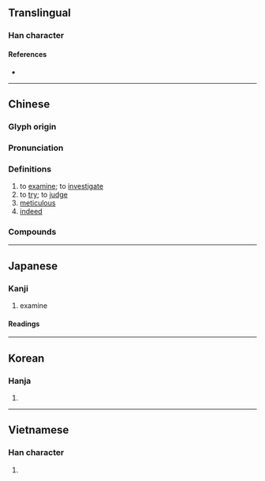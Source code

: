 {{also|审}}
{{character info}}
==Translingual==

===Han character===
{{Han char|rn=40|rad=宀|as=12|sn=15|four=30609|canj=JHDW|ids=⿱宀番}}

====References====
* {{Han ref|kx=0291.220|dkj=07316|dj=0577.210|hdz=20954.050|uh=5BE9|ud=23529|bh=BC66|bd=48230}}

----

==Chinese==
{{zh-forms|s=审}}

===Glyph origin===
{{Han etym}}

===Pronunciation===
{{zh-pron
|m=shěn
|m-s=
|c=sam2
|c-t=
|g=
|h=pfs=
|j=
|mb=sěng
|md=
|mn=sím
|mn-t=sim2
|w=2sen
|x=
|mc=y
|oc=y
|cat=v,a,adv
}}

===Definitions===
{{zh-hanzi}}

# to [[examine]]; to [[investigate]]
# to [[try]]; to [[judge]]
# [[meticulous]]
# [[indeed]]

===Compounds===
{{zh-der|審定|審察|審判|評審|審慎|審問|審結|重審|送審|審查|審核|審理|審美|一審|受審|庭審|初審|審酌|審計|審視|審議|審閱|審批|提審|候審|陪審|陪審員|陪審團|審美觀念|審美觀|一審判決|拷打審問|取保候審|審訊|復審|審時度勢|編審|甄審|政審|再審|終審|終審法院|審計署|審判長|會審|公審|審讀|審計長|審判庭|審判權|報審|烏審|審細|審時定勢|審己度人|原審|公開審理|審曲面勢|審案|事實審|審度|不審|審處|審決|審訂|審覈|審級|審稿|審囚刷卷|共審制度|大陪審團|審斷|主審|審判官|更審|法律審|會審公廨|熬審|明法審令|秋審|承審員|歷審|詳審|巡迴審判|非常審判|觀審制度|軍事審判|鞫審|陪審制|覆審|第四審|聯席審查|軍法審判|精審|聽審|複審}}

----

==Japanese==

===Kanji===
{{ja-kanji|grade=c|rs=宀12}}

# examine

====Readings====
{{ja-readings
|goon=しん
|kanon=しん
|kun=つまび-らか
}}

----

==Korean==

===Hanja===
{{ko-hanja|hangeul=심|rv=sim|mr=sim}}

# {{rfdef|ko|sort=宀12}}

----

==Vietnamese==

===Han character===
{{vi-hantu|[[thẩm]], [[săm]], [[sẩm]], [[thắm]], [[thẳm]], [[thấm]], [[thủm]], [[thẫm]]|rs=宀12}}

# {{rfdef|vi|sort=宀12}}